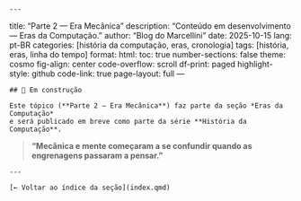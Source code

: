     ---
title: "Parte 2 — Era Mecânica"
description: "Conteúdo em desenvolvimento — Eras da Computação."
author: "Blog do Marcellini"
date: 2025-10-15
lang: pt-BR
categories: [história da computação, eras, cronologia]
tags: [história, eras, linha do tempo]
format:
  html:
    toc: true
    number-sections: false
    theme: cosmo
    fig-align: center
    code-overflow: scroll
    df-print: paged
    highlight-style: github
    code-link: true
page-layout: full
---

    ## 🚧 Em construção

    Este tópico (**Parte 2 — Era Mecânica**) faz parte da seção *Eras da Computação*  
    e será publicado em breve como parte da série **História da Computação**.

<div class="intro-block mecanica">
> **“Mecânica e mente começaram a se confundir quando as engrenagens passaram a pensar.”**
</div>


    ---

    [← Voltar ao índice da seção](index.qmd)

